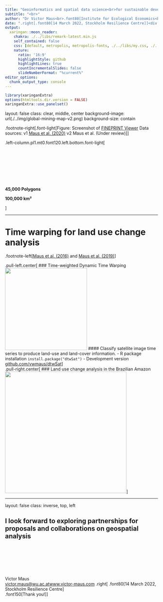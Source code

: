 ```yaml
---
title: "Geoinformatics and spatial data science<br>for sustainable development</div><div class='wu-logo-right'></div><div class='iiasa-logo-right'></div>"
subtitle: "<br>"
author: "Dr Victor Maus<br>.font80[Institute for Ecological Economics<br1>Vienna University of Economics and Business]<br>.font80[victor.maus@wu.ac.at]<br1>.font80[<a href='https://www.victor-maus.com'>www.victor-maus.com</a>]"
date: ".right[.font80[14 March 2022, Stockholm Resilience Centre]]<div class='footnote-right'>Except where otherwise noted, content on these slides is licensed under <a href='https://creativecommons.org/licenses/by-sa/4.0'>CC BY-SA 4.0 license</a>"
output:
  xaringan::moon_reader:
    chakra: ./../libs/remark-latest.min.js
    self_contained: false
    css: [default, metropolis, metropolis-fonts, ./../libs/my.css, ./../libs/tachyons-min.css]
    nature:
      ratio: '16:9'
      highlightStyle: github
      highlightLines: true
      countIncrementalSlides: false
      slideNumberFormat: "%current%"
editor_options: 
  chunk_output_type: console
---
```

```r
library(xaringanExtra)
options(htmltools.dir.version = FALSE)
xaringanExtra::use_panelset()
```

layout: false
class: clear, middle, center
background-image: url(./../img/global-mining-map-v2.png)
background-size: contain

.footnote-right[.font-light[Figure: Screenshot of [FINEPRINT Viewer](https://www.fineprint.global/viewer) Data sources: v1 [Maus et al. (2020)](https://www.nature.com/articles/s41597-020-00624-w) v2 Maus et al. (Under review)]]

.left-column.pl1.mt0.font120.left.bottom.font-light[
<br><br><br><br><br><br><br><br><br>
**45,000 Polygons**

**100,000 km²**

]

---

# Time warping for land use change analysis

.footnote-left[[Maus et al. (2016)](https://doi.org/10.1109/JSTARS.2016.2517118) and [Maus et al. (2019)](http://dx.doi.org/10.18637/jss.v088.i05)]

.pull-left.center[
  ### Time-weighted Dynamic Time Warping
  <img src="./../img/sits-color.png" height="270"/>
  #### Classify satellite image time series to produce land-use and land-cover information. 
  - R package installation `install.package("dtwSat")`
  - Development version [github.com/vwmaus/dtwSat](https://github.com/vwmaus/dtwSat)
]
<br>
.pull-right.center[
  ### Land use change analysis in the Brazilian Amazon
  <img src="./../img/mt-map.png" height="400"/>
]

---
layout: false
class: inverse, top, left

## I look forward to exploring partnerships for proposals and collaborations on geospatial analysis

<!-- geoinformatics and spatial data science for sustainable development -->

<!-- - My research focus is geoinformatics and spatial data science for sustainable development -->

<!-- - I have experience with large spatial datasets, in particular satellite Earth observations -->

<!-- - Looking for partnerships for proposals and collaborations on geospatial analysis -->

<!-- - I am happy to help with handling and analyzing spatial datasets in different domains -->

<br><br><br><br><br><br>
Victor Maus<br><a href='https://www.victor-maus.com'>victor.maus@wu.ac.at</a><br1><a href='https://www.victor-maus.com'>www.victor-maus.com</a>
.right[
  .font80[14 March 2022, Stockholm Resilience Centre]<br>
  .font150[Thank you!]
]
